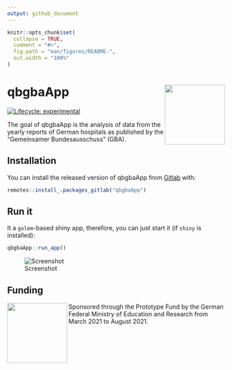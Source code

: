 ```yaml
---
output: github_document
---
```


<!-- README.md is generated from README.Rmd. Please edit that file -->

```r
knitr::opts_chunk$set(
  collapse = TRUE,
  comment = "#>",
  fig.path = "man/figures/README-",
  out.width = "100%"
)
```

# qbgbaApp <img src='man/figures/logo.png' align="right" height="139" />

<!-- badges: start -->
[![Lifecycle: experimental](https://img.shields.io/badge/lifecycle-experimental-orange.svg)](https://lifecycle.r-lib.org/articles/stages.html#experimental)
<!-- badges: end -->

The goal of qbgbaApp is the analysis of data from the yearly reports of German hospitals as published by the "Gemeinsamer Bundesausschuss" (GBA).

## Installation

You can install the released version of qbgbaApp from [Gitlab](https://gitlab.com/klinik-db/qbgbaApp) with:

``` r
remotes::install_.packages_gitlab("qbgbaApp")
```

## Run it 

It a `golem`-based shiny app, therefore, you can just start it (if `shiny` is installed):

```r
qbgbaApp::run_app()

```

![Screenshot](./man/figures/Screenshot_Analyse_App_01.png)


## Funding

<a href='https://klinik-db.de'><img src='man/figures/BMBF_eng.png' align="left" height="139" /></a>

Sponsored through the Prototype Fund by the German Federal Ministry of Education and Research from March 2021 to August 2021.

